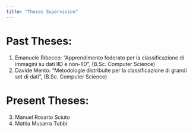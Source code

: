 ```yaml
---
title: "Theses Supervision"
---
```


# Past Theses:

1. Emanuele Ribecco: "Apprendimento federato per la classificazione di immagini su dati IID e non-IID", (B.Sc. Computer Science)
2. Davide Mento: "Metodologie distribuite per la classificazione di grandi set di dati", (B.Sc. Computer Science)


# Present Theses:

3. Manuel Rosario Sciuto
4. Mattia Musarra Tubbi
